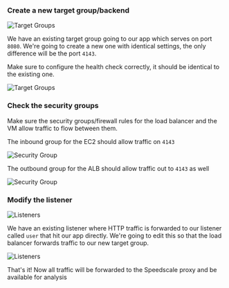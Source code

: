 ### Create a new target group/backend

![Target Groups](./vm/target-groups-1.png)

We have an existing target group going to our app which serves on port `8080`. We're going to create a new one with identical settings, the only difference will be the port `4143`.

Make sure to configure the health check correctly, it should be identical to the existing one.

![Target Groups](./vm/target-groups-2.png)

### Check the security groups

Make sure the security groups/firewall rules for the load balancer and the VM allow traffic to flow between them.

The inbound group for the EC2 should allow traffic on `4143`

![Security Group](./vm/sg-1.png)

The outbound group for the ALB should allow traffic out to `4143` as well

![Security Group](./vm/sg-2.png)

### Modify the listener

![Listeners](./vm/listeners-1.png)

We have an existing listener where HTTP traffic is forwarded to our listener called `user` that hit our app directly. We're going to edit this so that the load balancer forwards traffic to our new target group.

![Listeners](./vm/listeners-2.png)

That's it! Now all traffic will be forwarded to the Speedscale proxy and be available for analysis
